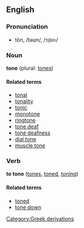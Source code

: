 ==English==
===Pronunciation===
*tōn, /təʊn/, /<tt>t@Un</tt>/

===Noun===
'''tone''' (plural: [[tones]])

====Related terms====
*[[tonal]]
*[[tonality]]
*[[tonic]]
*[[monotone]]
*[[ringtone]]
*[[tone deaf]]
*[[tone deafness]]
*[[dial tone]]
*[[muscle tone]]

===Verb===
'''to tone''' ([[tones]], [[toned]], [[toning]])

====Related terms====
*[[toned]]
*[[tone down]]

[[Category:Greek derivations]]